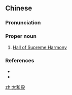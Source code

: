 ==Chinese==
{{zh-forms|type=21}}

===Pronunciation===
{{zh-pron
|m=Tàihédiàn
|cat=pn
}}

===Proper noun===
{{zh-proper noun}}

# [[w:Hall of Supreme Harmony|Hall of Supreme Harmony]]

===References===
* {{pedialite|太和殿|lang=zh}}
* {{pedialite|Hall of Supreme Harmony}}

[[zh:太和殿]]